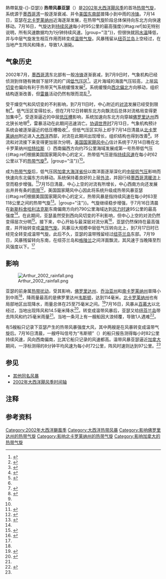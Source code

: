 {{About|2002年的热带风暴亚瑟|其他名為亚瑟的熱帶氣旋|熱帶氣旋亞瑟{{!}}熱帶氣旋-{}-亞瑟}}
{{noteTA
|G1=USState
}}
{{Infobox Hurricane
| Name=热带风暴亚瑟<br />{{lang|en|Tropical Storm Arthur}}
| Type=热带风暴
| Year=2002
| Basin=Atl
| Image location=Arthur Jul 15 2002 1545Z.jpg
| Image name=7月15日的热带风暴亚瑟
| Formed=2002年7月14日
| Dissipated=2002年7月19日
| Extratropical=2002年7月16日
| 1-min winds=50
| Pressure=997
| Damages=0
| Fatalities=直接造成1人死亡
| Areas=[[美国东南部|美国东南部]]、[[百慕大|百慕大]]、[[纽芬兰岛|纽芬兰岛]]
| Hurricane season=[[2002年大西洋飓风季|2002年大西洋飓风季]]
}}
'''热带风暴亚瑟'''（{{lang-en|Tropical Storm Arthur}}）是[[2002年大西洋飓风季|2002年大西洋飓风季]]的首场[[热带气旋|热带气旋]]，系统源于[[墨西哥湾|墨西哥湾]]一股逐渐衰减、并令[[美国东南部|美国东南部]]普降小到中雨的[[冷锋|冷锋]]。7月14日，亚瑟在[[北卡罗莱纳州|北卡罗莱纳州]]近海逐渐发展，在热带气旋阶段总体保持向东北方向快速移动。7月16日，气旋达到[[最大持续风速|持续风速]]每小时95公里的最高强度{{#tag:ref|如无特别说明，所有风速数据均为1分钟持续风速。|group="注"}}，但很快就因[[海面温度|水温]]降低，并与中层气旋发生相互作用而转变成[[温带气旋|温带气旋]]。风暴残留从[[纽芬兰岛|纽芬兰岛]]上空经过，在当地产生阵风和降水，导致1人溺毙。

== 气象历史 ==
{{storm path|Arthur 2002 track.png}}
2002年7月，[[墨西哥湾|墨西哥湾]]东北部有一股[[冷锋|冷锋]]逐渐衰减，到7月9日时，气象机构已经侦测到伴随有微弱下层环流的广阔[[低气压|低气压区]]<ref name="tcr">{{cite report | author = Miles Lawrence | year = 2002 | title = Tropical Storm Arthur Tropical Cyclone Report | publisher = National Hurricane Center | accessdate = 2015-09-03 | deadurl = no | archiveurl = https://web.archive.org/web/20150903150124/http://www.nhc.noaa.gov/data/tcr/AL012002_Arthur.pdf | format = [[PDF|PDF]] | url = http://www.nhc.noaa.gov/data/tcr/AL012002_Arthur.pdf | archivedate = 2015-09-03 | date =  }}</ref>。这片海域的海面气压较高，上层[[风切变|风切变]]也偏向有利于热带天气系统缓慢发展<ref>{{cite report | first = Stacy | last = Stewart | year = 2002 | title = July 9 Tropical Weather Outlook | publisher = National Hurricane Center}}</ref>。系统缓慢向[[罗盘方位|西北偏北]]方向移动，组织结构逐渐改善，但[[雷暴|雷暴]]活动仍然有限而混乱<ref>{{cite report | first = Lixion | last = Avila | year = 2002 | title = July 10 Tropical Weather Outlook | publisher = National Hurricane Center}}</ref>。

受干燥空气和风切变的不利影响，到7月11日时，中心附近的[[对流|对流]]发展已经受到限制<ref>{{cite report | author = Stacy Stewart | year = 2002 | title = July 11 Tropical Weather Outlook | publisher = National Hurricane Center}}</ref>。低气压区变得拉长，但在7月12日转朝东北方向飘流后总体对流格局变得更加集中<ref>{{cite report | first = Lixion | last = Avila | year = 2002 | title = July 12 Tropical Weather Outlook | publisher = National Hurricane Center}}</ref>。受逐渐逼近的中层[[低压槽|低压槽]]影响，系统加速向东北方向穿越[[佛罗里达州|佛罗里达州]]西北狭长地带<ref name="tcr" />，雷暴活动在此期间迅速消亡。[[协调世界时|协调世界时]]7月13日，气象机构预计系统会被逐渐逼近的低压槽吸收<ref>{{cite report | author = Lixion Avila | year = 2002 | title = July 12 Tropical Weather Outlook (2) | publisher = National Hurricane Center}}</ref>，但低气压区实际上却于7月14日清晨从[[北卡罗莱纳州|北卡罗莱纳州]]附近进入[[大西洋|大西洋]]西部，对流在此期间出现增长，组织结构也得到改善<ref>{{cite report | author = Stacy Stewart | year = 2002 | title = July 14 Tropical Weather Outlook | publisher = National Hurricane Center}}</ref>。环流和对流接下来变得更加层次分明，[[国家飓风中心|美国国家飓风中心]]估计系统于7月14日晚在北卡罗莱纳州[[哈特拉斯_(北卡罗莱纳州)|哈特拉斯]]（{{lang|en|Hatteras}}）西南偏西方向约75公里海域发展成第一号热带低气压{{#tag:ref|根据美国国家飓风中心的定义，热带低气压是指[[最大持续风速|持续风速]]在每小时62公里以下的[[热带气旋|热带气旋]]<ref name="glos" />。|group="注"}}<ref name="tcr" />。

成为[[热带气旋|热带气旋]]后，低气压因[[加拿大海洋省份|加拿大海洋省份]]以南洋面逐渐深化的[[天气图|中层低气压]]影响而快速向东北偏东方向移动。系统保持着良好的上层[[外流_(气象学)|外流]]，并因行经[[墨西哥湾暖流|墨西哥湾暖流]]上空而稳步增强。<ref name="disc1">{{cite report | author = Stacy Stewart | year = 2002 | title = Tropical Depression One Discussion One | archiveurl = https://web.archive.org/web/20121020221906/http://www.nhc.noaa.gov/archive/2002/dis/al012002.discus.001.html | deadurl = no | archivedate = 2012-10-20 | publisher = National Hurricane Center | accessdate = 2015-09-03 | url = http://www.nhc.noaa.gov/archive/2002/dis/al012002.discus.001.html | date =  }}</ref>7月15日清晨，中心上空的对流有所增长，中心西南方向还发展出井井有条的[[雨带|雨带]]<ref name="disc3">{{cite web | author = Jack Beven | year = 2002 | title = Tropical Depression One Discussion Three | publisher = National Hurricane Center | accessdate = 2015-09-03 | deadurl = no | archiveurl = https://web.archive.org/web/20121020221926/http://www.nhc.noaa.gov/archive/2002/dis/al012002.discus.003.html | url = http://www.nhc.noaa.gov/archive/2002/dis/al012002.discus.003.html | archivedate = 2012-10-20 }}</ref>，美国国家飓风中心因此将系统升级成热带风暴亚瑟{{#tag:ref|根据美国国家飓风中心的定义，热带风暴是指持续风速在每小时63至118公里之间的热带气旋<ref name="glos">{{cite report | publisher = [[国家飓风中心|National Hurricane Center]] | date = 2013-03-25 | accessdate = 2014-06-15 | title = Glossary of NHC Terms | archivedate = 2014-06-01 | archiveurl = https://web.archive.org/web/20140601020814/http://www.nhc.noaa.gov/aboutgloss.shtml | deadurl = no | url = http://www.nhc.noaa.gov/aboutgloss.shtml }}</ref>。|group="注"}}。气旋继续稳步增强，于7月16日清晨在[[新斯科舍|新斯科舍]][[哈利法克斯|哈利法克斯]]东南偏南方向约790公里海域达到[[最大持续风速|风力时速]]95公里的最高强度<ref name="tcr" />。在此期间，亚瑟虽然受到西向风切变的不利影响，但中心上空的对流仍然变得层次分明<ref name="disc5">{{cite web | first = Stacy | last = Stewart | year = 2002 | title = Tropical Storm Arthur Discussion Five | publisher = [[国家飓风中心|National Hurricane Center]] | archiveurl = https://web.archive.org/web/20121020221955/http://www.nhc.noaa.gov/archive/2002/dis/al012002.discus.005.html | deadurl = no | accessdate = 2015-09-03 | url = http://www.nhc.noaa.gov/archive/2002/dis/al012002.discus.005.html | archivedate = 2012-10-20 }}</ref>。接下来，中心开始与最深层对流分离<ref name="disc6">{{cite report | author = Richard Pasch | year = 2002 | title = Tropical Storm Arthur Discussion Six | publisher = National Hurricane Center | accessdate = 2015-09-03 | url = http://www.nhc.noaa.gov/archive/2002/dis/al012002.discus.006.html | archivedate = 2012-10-20 | deadurl = no | archiveurl = https://web.archive.org/web/20121020222007/http://www.nhc.noaa.gov/archive/2002/dis/al012002.discus.006.html | date =  }}</ref>，亚瑟仍然保持在最高强度，并开始转变成[[温带气旋|温带气旋]]。风暴沿大规模中层低气压转向北上，到7月17日时已经完全转变成温带气旋。此后不久，亚瑟的温带残留经过[[纽芬兰岛|纽芬兰岛]]东部。7月19日，风暴残留转向东南，在纽芬兰岛和[[格陵兰|格陵兰]]之间洋面飘流，其风速于当晚降至烈风强度以下。<ref name="tcr" />

== 影响 ==
[[File:Arthur_2002_rainfall.png|right]]

亚瑟的前身属[[热带扰动|热带扰动]]，受其影响，[[佛罗里达州|佛罗里达州]]、[[乔治亚州|乔治亚州]]和[[南卡罗莱纳州|南卡罗莱纳州]]普降小到中雨<ref name="tcr" />，降雨量最高的是佛罗里达州[[韦斯顿_(佛罗里达州)|韦斯顿]]，达到114毫米。[[北卡罗莱纳州|北卡罗莱纳州]]也有局部地区出现降水，雨量总体在25至75毫米之间。<ref name="rain">{{cite web | author = David Roth | year = 2007 | title = Rainfall Summary for Tropical Storm Arthur | publisher = Hydrometeorological Prediction Center | accessdate = 2015-09-03 | archiveurl = https://web.archive.org/web/20150210070423/http://www.wpc.ncep.noaa.gov/tropical/rain/arthur2002.html | deadurl = no | url = http://www.wpc.ncep.noaa.gov/tropical/rain/arthur2002.html | archivedate = 2015-02-10 }}</ref>7月16日，风暴从[[百慕大|百慕大]]以北经过，当地出现阵风和14.5毫米降水<ref>{{cite web | author = Bermuda Weather Service | year = 2002 | title = Bermuda Weather for July 2002 | accessdate = 2012-02-08 | url = http://www.weather.bm/data/2002-07.html | archiveurl = https://web.archive.org/web/20120208145000/http://www.weather.bm/data/2002-07.html | archivedate = 2012-02-08 | deadurl = yes }}</ref>。转变成温带风暴后，亚瑟又给[[纽芬兰岛|纽芬兰岛]]带去阵风和约25毫米雨量<ref name="tcr" />。当地一条河上有一艘船因大浪倾覆，导致1人遇难<ref>{{cite web | author = Environment Canada | year = 2009 | title = 2002-Arthur | accessdate = 2013-10-05 | url = http://www.ec.gc.ca/hurricane/default.asp?lang=En&n=9E5AA571-1 | archiveurl = https://web.archive.org/web/20131005233432/http://www.ec.gc.ca/hurricane/default.asp?lang=En&n=9E5AA571-1 | deadurl = yes | archivedate = 2013-10-05 }}</ref>。

有5艘船只记录下亚瑟产生的热带风暴强度大风，其中两艘是在风暴转变成温带气旋后。7月16日清晨，一艘呼叫信号为“韦斯顿”（{{lang|en|Weston}}）的船只报告测得每小时82公里持续风速，风向西南偏南，比其它船只记录的风速都高。温带风暴亚瑟逼近[[加拿大|加拿大]]期间，一浮标测得的8分钟平均风速为每小时72公里，阵风时速则达到97公里。<ref name="tcr" />

== 参见 ==
{{Portal|热带气旋}}
* [[热带风暴亚瑟|其他同名风暴]]
* [[2002年大西洋飓风季时间轴|2002年大西洋飓风季时间轴]]

== 注释 ==
{{Commons category|Tropical Storm Arthur (2002)}}
{{reflist|group="注"}}

== 参考资料 ==
{{reflist|colwidth=30em}}

{{2002 Atlantic hurricane season buttons}}
[[Category:2002年大西洋颶風季|Category:2002年大西洋颶風季]]
[[Category:大西洋热带风暴|Category:大西洋热带风暴]]
[[Category:影响佛罗里达州的热带气旋|Category:影响佛罗里达州的热带气旋]]
[[Category:影响北卡罗莱纳州的热带气旋|Category:影响北卡罗莱纳州的热带气旋]]
[[Category:影响加拿大的热带气旋|Category:影响加拿大的热带气旋]]
{{Good article}}